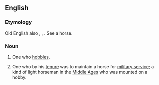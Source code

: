 ==English==

===Etymology===
Old English also {{term|hobeler}}, {{etyl|fro|en}} {{term|hobelier|lang=fro}}, {{etyl|la|en}} {{attention|la}} {{term|hobellarius}}. See {{term|hobby}} a horse.

===Noun===
{{en-noun}}

# One who [[hobble]]s.
# {{context|UK|historical}} One who by his [[tenure]] was to maintain a horse for [[military service]]; a kind of light horseman in the [[Middle Ages]] who was mounted on a hobby.
#: {{rfquotek|Hallam}}
#: {{rfquotek|Sir J. Davies}}